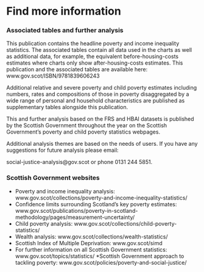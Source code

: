 # Find more information

### Associated tables and further analysis

This publication contains the headline poverty and income inequality statistics. The associated tables contain all data used in the charts as well as additional data, for example, the equivalent before-housing-costs estimates where charts only show after-housing-costs estimates. This publication and the associated tables are available here: www.gov.scot/ISBN/9781839606243

Additional relative and severe poverty and child poverty estimates including numbers, rates and compositions of those in poverty disaggregated by a wide range of personal and household characteristics are published as supplementary tables alongside this publication.

This and further analysis based on the FRS and HBAI datasets is published by the Scottish Government throughout the year on the Scottish Government's poverty and child poverty statistics webpages.

Additional analysis themes are based on the needs of users. If you have any suggestions for future analysis please email:

social-justice-analysis@gov.scot or phone 0131 244 5851.

### Scottish Government websites

* Poverty and income inequality analysis: www.gov.scot/collections/poverty-and-income-inequality-statistics/
* Confidence limits surrounding Scotland's key poverty estimates: www.gov.scot/publications/poverty-in-scotland-methodology/pages/measurement-uncertainty/
* Child poverty analysis: www.gov.scot/collections/child-poverty-statistics/
* Wealth analysis: www.gov.scot/collections/wealth-statistics/
* Scottish Index of Multiple Deprivation: www.gov.scot/simd
* For further information on all Scottish Government statistics: www.gov.scot/topics/statistics/
*Scottish Government approach to tackling poverty: www.gov.scot/policies/poverty-and-social-justice/